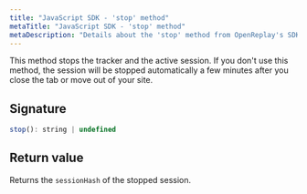 ```yaml
---
title: "JavaScript SDK - 'stop' method"
metaTitle: "JavaScript SDK - 'stop' method"
metaDescription: "Details about the 'stop' method from OpenReplay's SDK"
---
```


This method stops the tracker and the active session. If you don't use this method, the session will be stopped automatically a few minutes after you close the tab or move out of your site.

## Signature

```js
stop(): string | undefined
```

## Return value

Returns the `sessionHash` of the stopped session.
